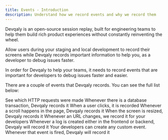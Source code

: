 ```yaml
---
title: Events - Introduction
description: Understand how we record events and why we record them
---
```



Devqaly is an open-source session replay, built for engineering teams to help them build rich product
experiences without constantly reinventing the wheel.

Allow users during your staging and local development to record their screens while Devqaly records important
information to help you, as a developer to debug issues faster.

In order for Devqaly to help your teams, it needs to record events that are important for developers to debug
issues faster and easier.

There are a couple of events that Devqaly records. You can see the full list below:


<CardGrid stagger>
  <a href='/essentials/events/network-requests/' style="text-decoration: none">
    <Card title="Network Requests">
      See which HTTP requests were made
    </Card>
  </a>
  <a href='/essentials/events/database-transactions/' style="text-decoration: none">
    <Card title="Database Transactions">
      Whenever there is a database transaction, Devqaly records it
    </Card>
  </a>

  <a href='/essentials/events/clicks/' style="text-decoration: none">
    <Card title="Clicks">
      When a user clicks, it is recorded
    </Card>
  </a>
  <a href='/essentials/events/scrolls/' style="text-decoration: none">
    <Card title="Scrolls">
      Whenever a scroll happens in the page, Devqaly records it
    </Card>
  </a>

  <a href='/essentials/events/resize-screen/' style="text-decoration: none">
    <Card title="Resize Screen">
      When the screen is resized, Devqaly records it
    </Card>
  </a>

  <a href='/essentials/events/url-changes/' style="text-decoration: none">
    <Card title="URL Changes">
      Whenever an URL changes, we record it for your developers
    </Card>
  </a>

  <a href='/essentials/events/logs/' style="text-decoration: none">
    <Card title="Logs">
      Whenever a log is created either in the frontend or backend, Devqaly will record it
    </Card>
  </a>

  <a href='/essentials/events/custom-events/' style="text-decoration: none">
    <Card title="Custom Events">
      Your developers can create any custom event. Whenever that event is fired, Devqaly will record it
    </Card>
  </a>
</CardGrid>
